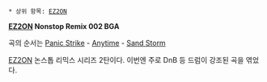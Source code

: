  * 상위 항목: [[EZ2ON]]

{{{#!HTML
<object style="height: 390px; width: 600px"><param name="movie" value="http://www.youtube.com/v/AH3Eyl2hp-Q?version=3"><param name="allowFullScreen" value="true"><param name="allowScriptAccess" value="always"><embed src="http://www.youtube.com/v/AH3Eyl2hp-Q?version=3" type="application/x-shockwave-flash" allowfullscreen="true" allowScriptAccess="always" width="600" height="390"></object>
}}}

'''[[EZ2ON]] Nonstop Remix 002 BGA'''

곡의 순서는 [[Panic Strike]] - [[Anytime]] - [[Sand Storm]]

[[EZ2ON]] 논스톱 리믹스 시리즈 2탄이다. 이번엔 주로 DnB 등 드럼이 강조된 곡을 엮었다.
